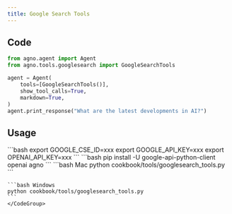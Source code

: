 ```yaml
---
title: Google Search Tools
---
```


## Code

```python cookbook/tools/googlesearch_tools.py
from agno.agent import Agent
from agno.tools.googlesearch import GoogleSearchTools

agent = Agent(
    tools=[GoogleSearchTools()],
    show_tool_calls=True,
    markdown=True,
)
agent.print_response("What are the latest developments in AI?")
```

## Usage

<Steps>
  <Snippet file="create-venv-step.mdx" />

  <Step title="Set your API credentials">
    ```bash
    export GOOGLE_CSE_ID=xxx
    export GOOGLE_API_KEY=xxx
    export OPENAI_API_KEY=xxx 
    ```
  </Step>

  <Step title="Install libraries">
    ```bash
    pip install -U google-api-python-client openai agno
    ```
  </Step>

  <Step title="Run Agent">
    <CodeGroup>
    ```bash Mac
    python cookbook/tools/googlesearch_tools.py
    ```

    ```bash Windows
    python cookbook/tools/googlesearch_tools.py
    ```
    </CodeGroup>
  </Step>
</Steps>